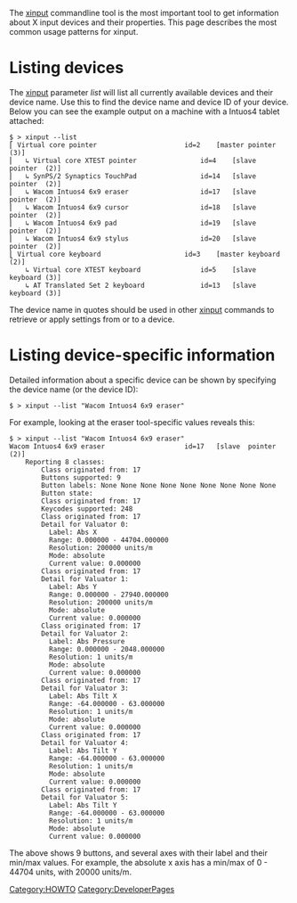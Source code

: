 <!--- NOTE TO EDITORS: This page makes use of the noinclude tag and is included from multiple other pages. When editing, ensure that the content outside the tags is appropriate as a short summary --->

<noinclude>

The [http://cgit.freedesktop.org/xorg/app/xinput xinput] commandline tool is the most important tool to get information about X input devices and their properties. This page describes the most common usage patterns for xinput.

= Listing devices =
</noinclude>

The [[xinput]] parameter ''list'' will list all currently available devices and their device name. Use this to find the device name and device ID of your device. Below you can see the example output on a machine with a Intuos4 tablet attached:
<pre>
$ > xinput --list
⎡ Virtual core pointer                    	id=2	[master pointer  (3)]
⎜   ↳ Virtual core XTEST pointer              	id=4	[slave  pointer  (2)]
⎜   ↳ SynPS/2 Synaptics TouchPad              	id=14	[slave  pointer  (2)]
⎜   ↳ Wacom Intuos4 6x9 eraser                	id=17	[slave  pointer  (2)]
⎜   ↳ Wacom Intuos4 6x9 cursor                	id=18	[slave  pointer  (2)]
⎜   ↳ Wacom Intuos4 6x9 pad                   	id=19	[slave  pointer  (2)]
⎜   ↳ Wacom Intuos4 6x9 stylus                	id=20	[slave  pointer  (2)]
⎣ Virtual core keyboard                   	id=3	[master keyboard (2)]
    ↳ Virtual core XTEST keyboard             	id=5	[slave  keyboard (3)]
    ↳ AT Translated Set 2 keyboard            	id=13	[slave  keyboard (3)]
</pre>
The device name in quotes should be used in other [[xinput]] commands to retrieve or apply settings from or to a device.

<noinclude>
= Listing device-specific information =
</noinclude>

Detailed information about a specific device can be shown by specifying the device name (or the device ID):
<pre>
$ > xinput --list "Wacom Intuos4 6x9 eraser"
</pre>

<noinclude>
For example, looking at the eraser tool-specific values reveals this:
<pre>
$ > xinput --list "Wacom Intuos4 6x9 eraser"
Wacom Intuos4 6x9 eraser                	id=17	[slave  pointer  (2)]
	Reporting 8 classes:
		Class originated from: 17
		Buttons supported: 9
		Button labels: None None None None None None None None None
		Button state:
		Class originated from: 17
		Keycodes supported: 248
		Class originated from: 17
		Detail for Valuator 0:
		  Label: Abs X
		  Range: 0.000000 - 44704.000000
		  Resolution: 200000 units/m
		  Mode: absolute
		  Current value: 0.000000
		Class originated from: 17
		Detail for Valuator 1:
		  Label: Abs Y
		  Range: 0.000000 - 27940.000000
		  Resolution: 200000 units/m
		  Mode: absolute
		  Current value: 0.000000
		Class originated from: 17
		Detail for Valuator 2:
		  Label: Abs Pressure
		  Range: 0.000000 - 2048.000000
		  Resolution: 1 units/m
		  Mode: absolute
		  Current value: 0.000000
		Class originated from: 17
		Detail for Valuator 3:
		  Label: Abs Tilt X
		  Range: -64.000000 - 63.000000
		  Resolution: 1 units/m
		  Mode: absolute
		  Current value: 0.000000
		Class originated from: 17
		Detail for Valuator 4:
		  Label: Abs Tilt Y
		  Range: -64.000000 - 63.000000
		  Resolution: 1 units/m
		  Mode: absolute
		  Current value: 0.000000
		Class originated from: 17
		Detail for Valuator 5:
		  Label: Abs Tilt Y
		  Range: -64.000000 - 63.000000
		  Resolution: 1 units/m
		  Mode: absolute
		  Current value: 0.000000
</pre>
The above shows 9 buttons, and several axes with their label and their min/max values. For example, the absolute x axis has a min/max of 0 - 44704 units, with 20000 units/m.
</noinclude>

[[Category:HOWTO]]
[[Category:DeveloperPages]]